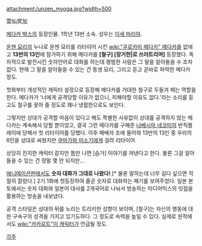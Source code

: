 attachment:/unzen_myoga.jpg?width=500

雲仙冥加

[[메다카 박스]]의 등장인물. 1학년 13반 소속. 성우는 [[이세 마리야]].

[[운젠 묘리]]의 누나로 운젠 묘리를 리타이어 시킨 [[wiki:"쿠로카미 메다카" 메다카]]를 없애고 '''13반의 13인'''에 참가하기 위해 메다카를 '''[철구] [장거한|로 쓰러트리며]''' 등장했다. 독자적으로 발전시킨 숫자언어로 대화를 하는데 평범한 사람은 그 말을 알아들을 수 조차 없다. 현재 그 말을 알아들을 수 있는 건 동생 묘리, 그리고 듣고 곧바로 파악한 메다카 정도. 

첫화부터 개성적인 캐릭터 설정으로 등장해 메다카를 거대한 철구로 두들겨 패는 역할을 한다. 메다카가 '너에게 공격당할 이유가 없으니, 피해야할 이유도 없다.'라는 소리를 듣고도 철구를 꽂아 줄 정도로 꽤나 냉혈한으로도 보인다.

그렇지만 상대가 공격할 마음이 있다고 해도 특별한 사유없이 상대를 공격하지 않는 메다카는 계속해서 당할 뿐이었고, 결국 그런 메다카를 구해준 [[나베시마 네코미]]의 반칙플레이에 당해서 첫 리타이어를 당했다. 이후 패배자 조에 들어와 13반의 13인 중 우라의 6인을 상대로 싸웠지만 [[쿠마가와 미소기]]에게 걸려 리타이어.

상당히 진지한 캐릭터 같지만 틈만 나면 [슴가] 이야기를 꺼낸다고 한다. 물론 그걸 알아 들을 수 있는 건 정말 몇 안 되지만...

[[애니메이션판]]에서도 '''숫자 대화가 그대로 나왔다!'''.[* 물론 말하는데 너무 길다 싶으면 적절히 잘랐다.] 2기 1화에 첫등장하여 줄곧 숫자로 대화하는 패기를 보여주었다. 일본 본토에서는 숫자 대화와 일본어 대사를 2개국어로 나눠서 방송하는 미디어믹스의 잇점을 활용하는 방송을 내보냈다.

공격 스타일은 상대의 뒤를 노리는 트리키한 성향이 보이며, [철구]는 자신의 행동에 대한 구속구의 성격을 가지고 있기도하다. 그 정도로 속력을 높일 수 있다. 실제로 원작에서도 [[wiki:"카카로트"이 캐릭터]]가 언급될 정도.

[[각주]]
